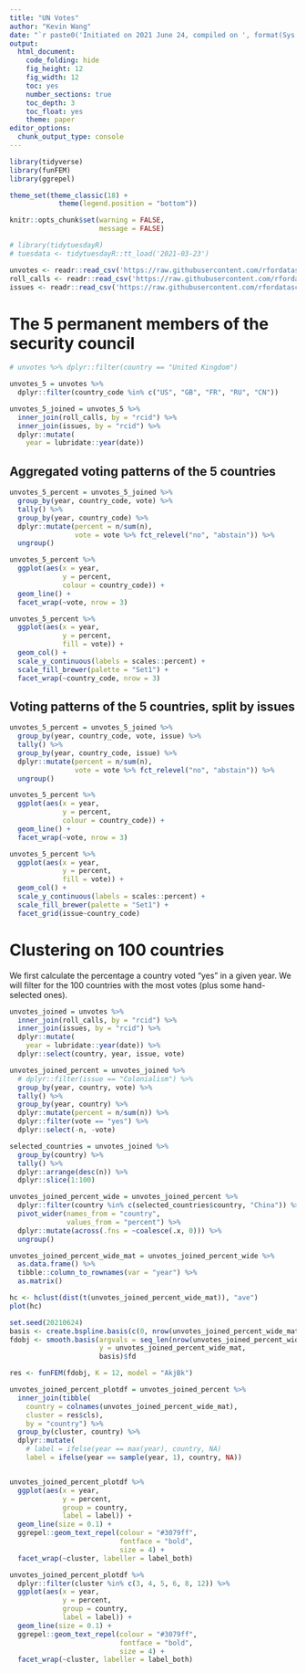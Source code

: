 ```yaml
---
title: "UN Votes"
author: "Kevin Wang"
date: "`r paste0('Initiated on 2021 June 24, compiled on ', format(Sys.time(), '%Y %b %d'))`"
output:
  html_document:
    code_folding: hide
    fig_height: 12
    fig_width: 12
    toc: yes
    number_sections: true
    toc_depth: 3
    toc_float: yes
    theme: paper
editor_options: 
  chunk_output_type: console
---
```



```r
library(tidyverse)
library(funFEM)
library(ggrepel)

theme_set(theme_classic(18) +
            theme(legend.position = "bottom"))

knitr::opts_chunk$set(warning = FALSE,
                      message = FALSE)

# library(tidytuesdayR)
# tuesdata <- tidytuesdayR::tt_load('2021-03-23')

unvotes <- readr::read_csv('https://raw.githubusercontent.com/rfordatascience/tidytuesday/master/data/2021/2021-03-23/unvotes.csv')
roll_calls <- readr::read_csv('https://raw.githubusercontent.com/rfordatascience/tidytuesday/master/data/2021/2021-03-23/roll_calls.csv')
issues <- readr::read_csv('https://raw.githubusercontent.com/rfordatascience/tidytuesday/master/data/2021/2021-03-23/issues.csv')
```

<!-- ```{r} -->
<!-- library(reticulate) -->
<!-- reticulate::use_condaenv( -->
<!--   condaenv = "/home/u0037678/.conda/envs/env_cap", -->
<!--   conda = "/home/u0037678/.conda/envs/env_cap") -->

<!-- reticulate::py_config() -->

<!-- unvotes = r_to_py(unvotes) -->
<!-- roll_calls = r_to_py(roll_calls) -->
<!-- issues = r_to_py(issues) -->
<!-- repl_python() -->
<!-- ``` -->

<!-- ```{python} -->
<!-- import pandas as pd -->
<!-- r.unvotes -->
<!-- ``` -->

# The 5 permanent members of the security council

```r
# unvotes %>% dplyr::filter(country == "United Kingdom")

unvotes_5 = unvotes %>% 
  dplyr::filter(country_code %in% c("US", "GB", "FR", "RU", "CN"))

unvotes_5_joined = unvotes_5 %>% 
  inner_join(roll_calls, by = "rcid") %>% 
  inner_join(issues, by = "rcid") %>% 
  dplyr::mutate(
    year = lubridate::year(date))
```

## Aggregated voting patterns of the 5 countries

```r
unvotes_5_percent = unvotes_5_joined %>% 
  group_by(year, country_code, vote) %>% 
  tally() %>% 
  group_by(year, country_code) %>% 
  dplyr::mutate(percent = n/sum(n),
                vote = vote %>% fct_relevel("no", "abstain")) %>% 
  ungroup()

unvotes_5_percent %>% 
  ggplot(aes(x = year, 
             y = percent,
             colour = country_code)) +
  geom_line() + 
  facet_wrap(~vote, nrow = 3)

unvotes_5_percent %>% 
  ggplot(aes(x = year, 
             y = percent,
             fill = vote)) +
  geom_col() +
  scale_y_continuous(labels = scales::percent) +
  scale_fill_brewer(palette = "Set1") +
  facet_wrap(~country_code, nrow = 3)
```

## Voting patterns of the 5 countries, split by issues

```r
unvotes_5_percent = unvotes_5_joined %>% 
  group_by(year, country_code, vote, issue) %>% 
  tally() %>% 
  group_by(year, country_code, issue) %>% 
  dplyr::mutate(percent = n/sum(n),
                vote = vote %>% fct_relevel("no", "abstain")) %>% 
  ungroup()

unvotes_5_percent %>% 
  ggplot(aes(x = year, 
             y = percent,
             colour = country_code)) +
  geom_line() + 
  facet_wrap(~vote, nrow = 3)

unvotes_5_percent %>% 
  ggplot(aes(x = year, 
             y = percent,
             fill = vote)) +
  geom_col() +
  scale_y_continuous(labels = scales::percent) +
  scale_fill_brewer(palette = "Set1") +
  facet_grid(issue~country_code)
```

# Clustering on 100 countries

We first calculate the percentage a country voted "yes" in a given year. We will filter for the 100 countries with the most votes (plus some hand-selected ones). 

```r
unvotes_joined = unvotes %>% 
  inner_join(roll_calls, by = "rcid") %>% 
  inner_join(issues, by = "rcid") %>% 
  dplyr::mutate(
    year = lubridate::year(date)) %>% 
  dplyr::select(country, year, issue, vote)

unvotes_joined_percent = unvotes_joined %>% 
  # dplyr::filter(issue == "Colonialism") %>%
  group_by(year, country, vote) %>% 
  tally() %>% 
  group_by(year, country) %>% 
  dplyr::mutate(percent = n/sum(n)) %>% 
  dplyr::filter(vote == "yes") %>% 
  dplyr::select(-n, -vote)

selected_countries = unvotes_joined %>% 
  group_by(country) %>% 
  tally() %>% 
  dplyr::arrange(desc(n)) %>% 
  dplyr::slice(1:100)

unvotes_joined_percent_wide = unvotes_joined_percent %>% 
  dplyr::filter(country %in% c(selected_countries$country, "China")) %>% 
  pivot_wider(names_from = "country",
              values_from = "percent") %>% 
  dplyr::mutate(across(.fns = ~coalesce(.x, 0))) %>% 
  ungroup()

unvotes_joined_percent_wide_mat = unvotes_joined_percent_wide %>% 
  as.data.frame() %>% 
  tibble::column_to_rownames(var = "year") %>% 
  as.matrix()
```

```r
hc <- hclust(dist(t(unvotes_joined_percent_wide_mat)), "ave")
plot(hc)
```


```r
set.seed(20210624)
basis <- create.bspline.basis(c(0, nrow(unvotes_joined_percent_wide_mat)), nbasis = 20, norder = 4) # norder=4 : cubic spline
fdobj <- smooth.basis(argvals = seq_len(nrow(unvotes_joined_percent_wide_mat)), 
                      y = unvotes_joined_percent_wide_mat, 
                      basis)$fd

res <- funFEM(fdobj, K = 12, model = "AkjBk")
```

```r
unvotes_joined_percent_plotdf = unvotes_joined_percent %>% 
  inner_join(tibble(
    country = colnames(unvotes_joined_percent_wide_mat), 
    cluster = res$cls), 
    by = "country") %>% 
  group_by(cluster, country) %>% 
  dplyr::mutate(
    # label = ifelse(year == max(year), country, NA)
    label = ifelse(year == sample(year, 1), country, NA))


unvotes_joined_percent_plotdf %>% 
  ggplot(aes(x = year, 
             y = percent,
             group = country,
             label = label)) +
  geom_line(size = 0.1) +
  ggrepel::geom_text_repel(colour = "#3079ff",
                           fontface = "bold",
                           size = 4) +
  facet_wrap(~cluster, labeller = label_both)

unvotes_joined_percent_plotdf %>% 
  dplyr::filter(cluster %in% c(3, 4, 5, 6, 8, 12)) %>% 
  ggplot(aes(x = year, 
             y = percent,
             group = country,
             label = label)) +
  geom_line(size = 0.1) +
  ggrepel::geom_text_repel(colour = "#3079ff",
                           fontface = "bold",
                           size = 4) +
  facet_wrap(~cluster, labeller = label_both)
```


